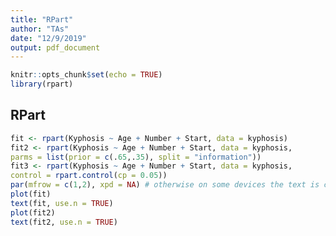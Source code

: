 ```yaml
---
title: "RPart"
author: "TAs"
date: "12/9/2019"
output: pdf_document
---
```


```r
knitr::opts_chunk$set(echo = TRUE)
library(rpart)
```

## RPart


```r
fit <- rpart(Kyphosis ~ Age + Number + Start, data = kyphosis)
fit2 <- rpart(Kyphosis ~ Age + Number + Start, data = kyphosis,
parms = list(prior = c(.65,.35), split = "information"))
fit3 <- rpart(Kyphosis ~ Age + Number + Start, data = kyphosis,
control = rpart.control(cp = 0.05))
par(mfrow = c(1,2), xpd = NA) # otherwise on some devices the text is clipped
plot(fit)
text(fit, use.n = TRUE)
plot(fit2)
text(fit2, use.n = TRUE)
```
